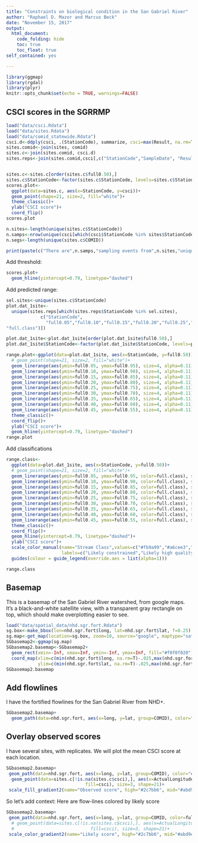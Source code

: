 ```yaml
---
title: "Constraints on biological condition in the San Gabriel River"
author: "Raphael D. Mazor and Marcus Beck"
date: "November 15, 2017"
output: 
  html_document:
    code_folding: hide
    toc: true
    toc_float: true
self_contained: yes

---
```


```r
library(ggmap)
library(rgdal)
library(plyr)
knitr::opts_chunk$set(echo = TRUE, warnings=FALSE)
```

## CSCI scores in the SGRRMP
```r
load("data/csci.Rdata")
load("data/sites.Rdata")
load("data/comid_statewide.Rdata")
csci.d<-ddply(csci, .(StationCode), summarize, csci=max(Result, na.rm=T))
sites.comid<-join(sites, comid)
sites.c<-join(sites.comid, csci.d)
sites.reps<-join(sites.comid,csci[,c("StationCode","SampleDate", "Result")])


sites.c<-sites.c[order(sites.c$full0.50),]
sites.c$StationCode<-factor(sites.c$StationCode, levels=sites.c$StationCode)
scores.plot<-
  ggplot(data=sites.c, aes(x=StationCode, y=csci))+
  geom_point(shape=21, size=2, fill="white")+
  theme_classic()+
  ylab("CSCI score")+
  coord_flip()
scores.plot

n.sites<-length(unique(sites.c$StationCode))
n.samps<-nrow(unique(csci[which(csci$StationCode %in% sites$StationCode), c("StationCode","SampleDate", "FieldSampleID")]))
n.segs<-length(unique(sites.c$COMID))

print(paste(c("There are",n.samps,"sampling events from",n.sites,"unique locations on",n.segs,"unique stream-segments"), collapse=" "))
```
Add threshold:
```r
scores.plot+
  geom_hline(yintercept=0.79, linetype="dashed")
```

Add predicted range:
```r
sel.sites<-unique(sites.c$StationCode)
plot.dat_1site<-
  unique(sites.reps[which(sites.reps$StationCode %in% sel.sites),
             c("StationCode",
               "full0.05","full0.10","full0.15","full0.20","full0.25","full0.30","full0.35","full0.40","full0.45","full0.50","full0.55","full0.60","full0.65","full0.70","full0.75","full0.80","full0.85","full0.90","full0.95",
"full.class")])

plot.dat_1site<-plot.dat_1site[order(plot.dat_1site$full0.50),]
plot.dat_1site$StationCode<-factor(plot.dat_1site$StationCode, levels=plot.dat_1site$StationCode)

range.plot<-ggplot(data=plot.dat_1site, aes(x=StationCode, y=full0.50))+
  # geom_point(shape=21, size=2, fill="white")+
  geom_linerange(aes(ymin=full0.05, ymax=full0.95), size=4, alpha=0.11)+
  geom_linerange(aes(ymin=full0.10, ymax=full0.90), size=4, alpha=0.11)+
  geom_linerange(aes(ymin=full0.15, ymax=full0.85), size=4, alpha=0.11)+
  geom_linerange(aes(ymin=full0.20, ymax=full0.80), size=4, alpha=0.11)+
  geom_linerange(aes(ymin=full0.25, ymax=full0.75), size=4, alpha=0.11)+
  geom_linerange(aes(ymin=full0.30, ymax=full0.70), size=4, alpha=0.11)+
  geom_linerange(aes(ymin=full0.35, ymax=full0.65), size=4, alpha=0.11)+
  geom_linerange(aes(ymin=full0.40, ymax=full0.60), size=4, alpha=0.11)+
  geom_linerange(aes(ymin=full0.45, ymax=full0.55), size=4, alpha=0.11)+
  theme_classic()+
  coord_flip()+
  ylab("CSCI score")+
  geom_hline(yintercept=0.79, linetype="dashed")
range.plot
```
Add classifications
```r

range.class<-
  ggplot(data=plot.dat_1site, aes(x=StationCode, y=full0.50))+
  # geom_point(shape=21, size=2, fill="white")+
  geom_linerange(aes(ymin=full0.05, ymax=full0.95, color=full.class), size=4, alpha=0.11)+
  geom_linerange(aes(ymin=full0.10, ymax=full0.90, color=full.class), size=4, alpha=0.11)+
  geom_linerange(aes(ymin=full0.15, ymax=full0.85, color=full.class), size=4, alpha=0.11)+
  geom_linerange(aes(ymin=full0.20, ymax=full0.80, color=full.class), size=4, alpha=0.11)+
  geom_linerange(aes(ymin=full0.25, ymax=full0.75, color=full.class), size=4, alpha=0.11)+
  geom_linerange(aes(ymin=full0.30, ymax=full0.70, color=full.class), size=4, alpha=0.11)+
  geom_linerange(aes(ymin=full0.35, ymax=full0.65, color=full.class), size=4, alpha=0.11)+
  geom_linerange(aes(ymin=full0.40, ymax=full0.60, color=full.class), size=4, alpha=0.11)+
  geom_linerange(aes(ymin=full0.45, ymax=full0.55, color=full.class), size=4, alpha=0.11)+
  theme_classic()+
  coord_flip()+
  geom_hline(yintercept=0.79, linetype="dashed")+
  ylab("CSCI score")+
  scale_color_manual(name="Stream Class",values=c("#fb9a99","#a6cee3","#b2df8a"),
                     labels=c("Likely constrained","Likely high quality","Intermediate or\nindeterminate"))+
  guides(colour = guide_legend(override.aes = list(alpha=1)))

range.class
```

## Basemap
This is a basemap of the San Gabriel River watershed, from google maps.
It's a black-and-white satellite view, with a transparent gray rectangle on top, which should make overplotting easier to see.
```r

load("data/spatial_data/nhd.sgr.fort.Rdata")
sg.box<-make_bbox(lon=nhd.sgr.fort$long, lat=nhd.sgr.fort$lat, f=0.25)
sg.map<-get_map(location=sg.box, zoom=10, source="google", maptype="satellite", color="bw")
SGbasemap2<-ggmap(sg.map)
SGbasemap2.basemap<-SGbasemap2+ 
  geom_rect(xmin=-Inf, xmax=Inf, ymin=-Inf, ymax=Inf, fill="#f0f0f020")+
  coord_map(xlim=c(min(nhd.sgr.fort$long, na.rm=T)-.025,max(nhd.sgr.fort$long, na.rm=T)+.025),
            ylim=c(min(nhd.sgr.fort$lat, na.rm=T)-.025,max(nhd.sgr.fort$lat, na.rm=T)+.025))
SGbasemap2.basemap

```
## Add flowlines
I have the fortified flowlines for the San Gabriel River from NHD+.
```r
SGbasemap2.basemap+
  geom_path(data=nhd.sgr.fort, aes(x=long, y=lat, group=COMID), color="#1f78b4")
```
## Overlay observed scores
I have several sites, with replicates. We will plot the mean CSCI score at each location.

```r
SGbasemap2.basemap+
 geom_path(data=nhd.sgr.fort, aes(x=long, y=lat, group=COMID), color="#1f78b4")+
  geom_point(data=sites.c[!is.na(sites.c$csci),], aes(x=ActualLongitude, y=ActualLatitude,
                              fill=csci), size=3, shape=21)+
 scale_fill_gradient2(name="Observed score", high="#2c7bb6", mid="#abd9e9", low="#d7191c", midpoint = 0.79)


```
So let's add context: 
Here are flow-lines colored by likely score
```r
SGbasemap2.basemap+
 geom_path(data=nhd.sgr.fort, aes(x=long, y=lat, group=COMID, color=full0.50) )+
  # geom_point(data=sites.c[!is.na(sites.c$csci),], aes(x=ActualLongitude, y=ActualLatitude,
  #                             fill=csci), size=3, shape=21)+
 scale_color_gradient2(name="Likely score", high="#2c7bb6", mid="#abd9e9", low="#d7191c", midpoint = 0.79)
```
